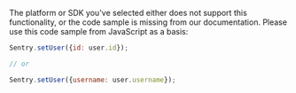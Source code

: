 <Note>

The platform or SDK you've selected either does not support this functionality, or the code sample is missing from our documentation. Please use this code sample from JavaScript as a basis:

</Note>

```javascript
Sentry.setUser({id: user.id});

// or

Sentry.setUser({username: user.username});
```
